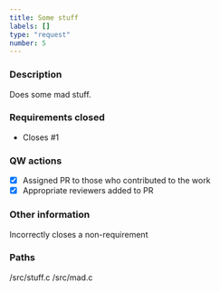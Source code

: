 ```yaml
---
title: Some stuff
labels: []
type: "request"
number: 5
---
```


### Description

Does some mad stuff.

### Requirements closed

- Closes #1

### QW actions

- [x] Assigned PR to those who contributed to the work
- [x] Appropriate reviewers added to PR

### Other information

Incorrectly closes a non-requirement

### Paths

/src/stuff.c
/src/mad.c
